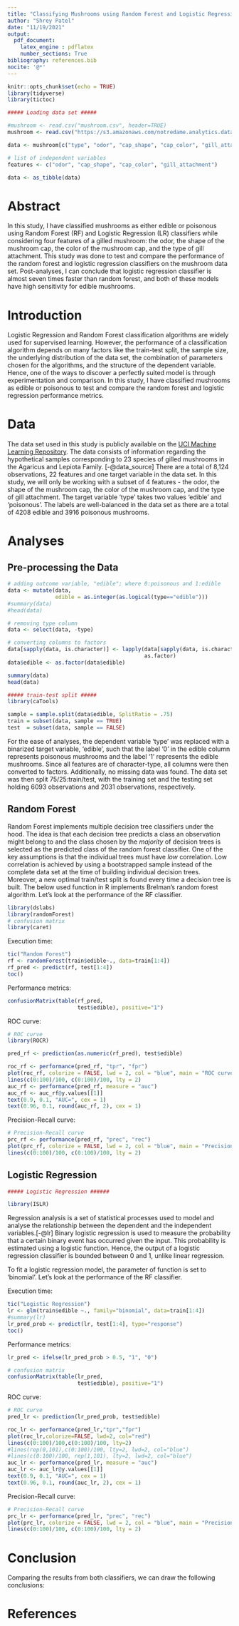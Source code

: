 ---
title: "Classifying Mushrooms using Random Forest and Logistic Regression"
author: "Shrey Patel"
date: "11/19/2021"
output:
  pdf_document:
    latex_engine : pdflatex
    number_sections: True
bibliography: references.bib
nocite: '@*'
---

```{r setup, include=FALSE}
knitr::opts_chunk$set(echo = TRUE)
library(tidyverse)
library(tictoc)
```

```{r, include=FALSE}
##### Loading data set #####

#mushroom <- read.csv("mushroom.csv", header=TRUE)
mushroom <- read.csv("https://s3.amazonaws.com/notredame.analytics.data/mushrooms.csv", header=TRUE)

data <- mushroom[c("type", "odor", "cap_shape", "cap_color", "gill_attachment")]

# list of independent variables
features <- c("odor", "cap_shape", "cap_color", "gill_attachment")

data <- as_tibble(data)
```

# Abstract

In this study, I have classified mushrooms as either edible or poisonous using Random Forest (RF) and Logistic Regression (LR) classifiers while considering four features of a gilled mushroom: the odor, the shape of the mushroom cap, the color of the mushroom cap, and the type of gill attachment. This study was done to test and compare the performance of the random forest and logistic regression classifiers on the mushroom data set. Post-analyses, I can conclude that logistic regression classifier is almost seven times faster than random forest, and both of these models have high sensitivity for edible mushrooms.

# Introduction

Logistic Regression and Random Forest classification algorithms are widely used for supervised learning. However, the performance of a classification algorithm depends on many factors like the train-test split, the sample size, the underlying distribution of the data set, the combination of parameters chosen for the algorithms, and the structure of the dependent variable. Hence, one of the ways to discover a perfectly suited model is through experimentation and comparison. In this study, I have classified mushrooms as edible or poisonous to test and compare the random forest and logistic regression performance metrics. 

# Data

The data set used in this study is publicly available on the [UCI Machine Learning Repository](https://archive.ics.uci.edu/ml/datasets/mushroom). The data consists of information regarding the hypothetical samples corresponding to 23 species of gilled mushrooms in the Agaricus and Lepiota Family. [-@data_source] There are a total of 8,124 observations, 22 features and one target variable in the data set. In this study, we will only be working with a subset of 4 features - the odor, the shape of the mushroom cap, the color of the mushroom cap, and the type of gill attachment. The target variable 'type' takes two values 'edible' and 'poisonous'. The labels are well-balanced in the data set as there are a total of 4208 edible and 3916 poisonous mushrooms.

# Analyses

## Pre-processing the Data

```{r, include=FALSE}
# adding outcome variable, "edible"; where 0:poisonous and 1:edible
data <- mutate(data,
               edible = as.integer(as.logical(type=="edible")))
#summary(data)
#head(data)

# removing type column
data <- select(data, -type)

# converting columns to factors
data[sapply(data, is.character)] <- lapply(data[sapply(data, is.character)], 
                                           as.factor)
data$edible <- as.factor(data$edible)

summary(data)
head(data)

##### train-test split #####
library(caTools)

sample = sample.split(data$edible, SplitRatio = .75)
train = subset(data, sample == TRUE)
test  = subset(data, sample == FALSE)
```

For the ease of analyses, the dependent variable 'type' was replaced with a binarized target variable, 'edible', such that the label '0' in the edible column represents poisonous mushrooms and the label '1' represents the edible mushrooms. Since all features are of character-type, all columns were then converted to factors. Additionally, no missing data was found. The data set was then split 75/25:train/test, with the training set and the testing set holding 6093 observations and 2031 observations, respectively.

## Random Forest

Random Forest implements multiple decision tree classifiers under the hood. The idea is that each decision tree predicts a class an observation might belong to and the class chosen by the *majority* of decision trees is selected as the predicted class of the random forest classifier. One of the key assumptions is that the individual trees must have *low* correlation. Low correlation is achieved by using a bootstrapped sample instead of the complete data set at the time of building individual decision trees. Moreover, a new optimal train/test split is found every time a decision tree is built. The below used \text{randomForest} function in R implements Brelman's random forest algorithm. Let's look at the performance of the RF classifier.

```{r, include=FALSE}
library(dslabs)
library(randomForest)
# confusion matrix
library(caret)
```

Execution time:

```{r, include=TRUE}
tic("Random Forest")
rf <- randomForest(train$edible~., data=train[1:4])
rf_pred <- predict(rf, test[1:4])
toc()
```

Performance metrics:

```{r, include=TRUE}
confusionMatrix(table(rf_pred, 
                      test$edible), positive="1")

```

ROC curve:

```{r, include=TRUE}
# ROC curve
library(ROCR)

pred_rf <- prediction(as.numeric(rf_pred), test$edible)

roc_rf <- performance(pred_rf, "tpr", "fpr")
plot(roc_rf, colorize = FALSE, lwd = 2, col = "blue", main = "ROC curve")
lines(c(0:100)/100, c(0:100)/100, lty = 2)
auc_rf <- performance(pred_rf, measure = "auc")
auc_rf <- auc_rf@y.values[[1]]
text(0.9, 0.1, "AUC=", cex = 1)
text(0.96, 0.1, round(auc_rf, 2), cex = 1)
```

Precision-Recall curve:

```{r, include=TRUE}
# Precision-Recall curve
prc_rf <- performance(pred_rf, "prec", "rec")
plot(prc_rf, colorize = FALSE, lwd = 2, col = "blue", main = "Precision-Recall curve")
lines(c(0:100)/100, c(0:100)/100, lty = 2)
```

## Logistic Regression

```{r, include=FALSE}
##### Logistic Regression ######

library(ISLR)
```

Regression analysis is a set of statistical processes used to model and analyse the relationship between the dependent and the independent variables.[-@lr] Binary logistic regression is used to measure the probability that a certain binary event has occurred given the input. This probability is estimated using a logistic function. Hence, the output of a logistic regression classifier is bounded between 0 and 1, unlike linear regression. 

To fit a logistic regression model, the \text{family} parameter of \text{glm.fit()} function is set to 'binomial'. Let's look at the performance of the RF classifier.

Execution time:

```{r, include=TRUE}
tic("Logistic Regression")
lr <- glm(train$edible ~., family="binomial", data=train[1:4])
#summary(lr)
lr_pred_prob <- predict(lr, test[1:4], type="response")
toc()
```


Performance metrics:

```{r, include=FALSE}
lr_pred <- ifelse(lr_pred_prob > 0.5, "1", "0")
```
```{r, include=TRUE}
# confusion matrix
confusionMatrix(table(lr_pred, 
                      test$edible), positive="1")
```

ROC curve:

```{r, include=TRUE}
# ROC curve
pred_lr <- prediction(lr_pred_prob, test$edible)

roc_lr <- performance(pred_lr,"tpr","fpr")
plot(roc_lr,colorize=FALSE, lwd=2, col="red")
lines(c(0:100)/100,c(0:100)/100, lty=2)
#lines(rep(0,101),c(0:100)/100, lty=2, lwd=2, col="blue")
#lines(c(0:100)/100, rep(1,101), lty=2, lwd=2, col="blue") 
auc_lr <- performance(pred_lr, measure = "auc")
auc_lr <- auc_lr@y.values[[1]]
text(0.9, 0.1, "AUC=", cex = 1)
text(0.96, 0.1, round(auc_lr, 2), cex = 1)
```

Precision-Recall curve:

```{r, include=TRUE}
# Precision-Recall curve
prc_lr <- performance(pred_lr, "prec", "rec")
plot(prc_lr, colorize = FALSE, lwd = 2, col = "blue", main = "Precision-Recall curve")
lines(c(0:100)/100, c(0:100)/100, lty = 2)
```

# Conclusion

Comparing the results from both classifiers, we can draw the following conclusions:

\begin{itemize}
\item[i.] Interesting so see how both the classifiers have identical results. However, logistic regression classifier was almost 7 times faster than random forest. 
\item[ii.] LR resulted in a perfect AUC score, while random forest scored 0.99.
\item[iii.] Looking at the confusion matrix, we can say that the models have high sensitivity for edible mushrooms. All edible samples were detected by both classifiers as edible.
\item[iv.] Moreover, all the predicted poisonous samples were indeed poisonous. However, the models could not catch *all* the poisonous samples - leaving behind 18 samples that were classified as edible. Hence, these models could be quite risky in practice.  
\end{itemize}


# References